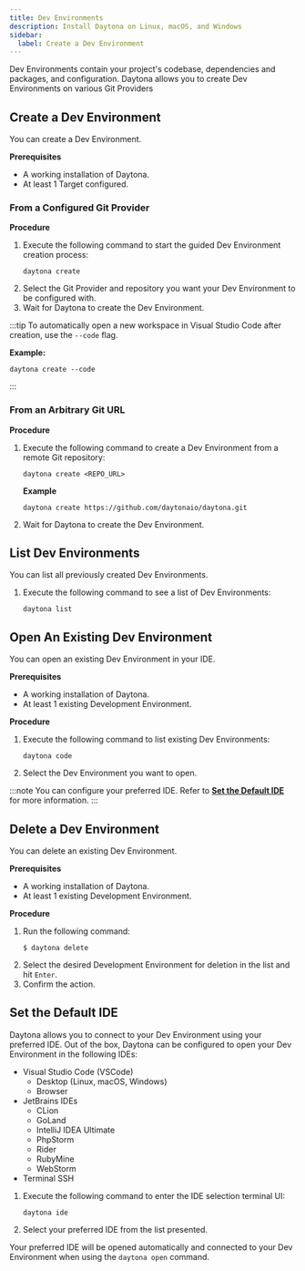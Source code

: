 ```yaml
---
title: Dev Environments
description: Install Daytona on Linux, macOS, and Windows
sidebar:
  label: Create a Dev Environment
---
```


Dev Environments contain your project's codebase, dependencies and packages, and configuration.
Daytona allows you to create Dev Environments on various Git Providers

## Create a Dev Environment
You can create a Dev Environment.

__Prerequisites__
*   A working installation of Daytona.
*   At least 1 Target configured.

### From a Configured Git Provider
__Procedure__
1.  Execute the following command to start the guided Dev Environment creation process:
    ```shell
    daytona create
    ```
2.  Select the Git Provider and repository you want your Dev Environment to be configured with.
3.  Wait for Daytona to create the Dev Environment.

:::tip
To automatically open a new workspace in Visual Studio Code after creation, use the `--code` flag.

__Example:__
```shell
daytona create --code
```
:::

### From an Arbitrary Git URL
__Procedure__
1.  Execute the following command to create a Dev Environment from a remote Git repository:
    ```shell
    daytona create <REPO_URL>
    ```

    __Example__
    ```shell
    daytona create https://github.com/daytonaio/daytona.git
    ```
2.  Wait for Daytona to create the Dev Environment.

## List Dev Environments
You can list all previously created Dev Environments.

1.  Execute the following command to see a list of Dev Environments:
    ```shell
    daytona list
    ```

## Open An Existing Dev Environment
You can open an existing Dev Environment in your IDE.

__Prerequisites__
*   A working installation of Daytona.
*   At least 1 existing Development Environment.

__Procedure__
1.  Execute the following command to list existing Dev Environments:
    ```shell
    daytona code
    ```
2.  Select the Dev Environment you want to open.

:::note
You can configure your preferred IDE.
Refer to __[Set the Default IDE](#set-the-default-ide)__ for more information.
:::

## Delete a Dev Environment
You can delete an existing Dev Environment.

__Prerequisites__
*   A working installation of Daytona.
*   At least 1 existing Development Environment.

__Procedure__
1.  Run the following command:
    ```shell
    $ daytona delete
    ```
2.  Select the desired Development Environment for deletion in the list and hit `Enter`.
3.  Confirm the action.

## Set the Default IDE
Daytona allows you to connect to your Dev Environment using your preferred IDE.
Out of the box, Daytona can be configured to open your Dev Environment in the following IDEs:

*   Visual Studio Code (VSCode)
    *   Desktop (Linux, macOS, Windows)
    *   Browser
*   JetBrains IDEs
    *   CLion
    *   GoLand
    *   IntelliJ IDEA Ultimate
    *   PhpStorm
    *   Rider
    *   RubyMine
    *   WebStorm
*   Terminal SSH

1.  Execute the following command to enter the IDE selection terminal UI:
    ```shell
    daytona ide
    ```
2.  Select your preferred IDE from the list presented.

Your preferred IDE will be opened automatically and connected to your Dev Environment when using the `daytona open` command.

